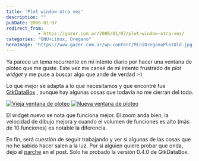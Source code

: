 ```yaml
---
title: 'Plot window otra vez'
description: ""
pubDate: 2006-01-07
redirect_from: 
            - https://gazer.com.ar/2006/01/07/plot-window-otra-vez/
categories: "GNU+Linux, Oregano"
heroImage: 'https://www.gazer.com.ar/wp-content/MiniOreganoPlotOld.jpg'
---
```

Ya parece un tema recurrente en mi intento diario por hacer una ventana de ploteo que me guste. Este vez me cansé de mi intento frustrado de _plot widget_ y me puse a buscar algo que ande de verdad :-)

Lo que mejor se adapta a lo que necesitamos y que encontré fue [GtkDataBox](http://www.eudoxos.de/gtk/gtkdatabox/) , aunque hay algunas cosas que todavía no me cierran del todo.[](https://www.gazer.com.ar/wp-content/OreganoPlotOld.jpg)

[![Vieja ventana de ploteo](https://www.gazer.com.ar/wp-content/MiniOreganoPlotOld.jpg "Vieja ventana de ploteo")](https://www.gazer.com.ar/wp-content/OreganoPlotOld.jpg) [![Nueva ventana de ploteo](https://www.gazer.com.ar/wp-content/MiniOreganoPlotNew.jpg "Nueva ventana de ploteo")](https://www.gazer.com.ar/wp-content/OreganoPlotNew.jpg)

El widget nuevo se nota que funciona mejor. El zoom anda bien, la velocidad de dibujo mejora y cuando el volumen de funciones es alto (más de 10 funciones) es notable la diferencia.

En fin, será cuestión de seguir trabajando y ver si algunas de las cosas que no he sabido hacer salen a la luz. Por si alguien quiere probar que onda, dejo el [parche](http://gazer.homelinux.org/darcsweb/darcsweb.cgi?r=oregano-stable;a=plain_commitdiff;h=20060107190424-7ae4f-99dbe833b510d1debf3241349ac280dad53f71cd.gz;) en el post. Solo he probado la versión 0.4.0 de GtkDataBox.
